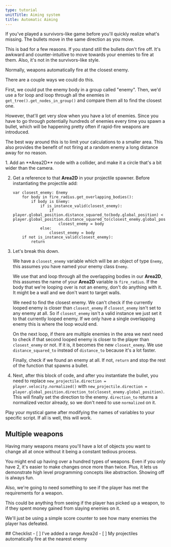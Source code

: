 ```yaml
---
type: tutorial
unitTitle: Aiming system
title: Automatic Aiming
---
```




If you've played a survivors-like game before you'll quickly realize what's missing. The bullets move in the same direction as you move.

This is bad for a few reasons. If you stand still the bullets don't fire off. It's awkward and counter-intuitive to move towards your enemies to fire at them. Also, it's not in the survivors-like style.

Normally, weapons automatically fire at the closest enemy.

There are a couple ways we could do this.

First, we could put the enemy body in a group called "enemy". Then, we'd use a for loop and loop through all the enemies in 		`get_tree().get_nodes_in_group()` and compare them all to find the closest one.

However, that'll get very slow when you have a lot of enemies. Since you have to go through potentially hundreds of enemies every time you spawn a bullet, which will be happening pretty often if rapid-fire weapons are introduced.

The best way around this is to limit your calculations to a smaller area. This also provides the benefit of not firing at a random enemy a long distance away for no reason.

<Steps>
1. Add an **Area2D** node with a collider, and make it a circle that's a bit wider than the camera.

2. Get a reference to that **Area2D** in your projectile spawner. Before instantiating the projectile add:

    ```gdscript
    var closest_enemy: Enemy
        for body in fire_radius.get_overlapping_bodies():
            if body is Enemy:
                if is_instance_valid(closest_enemy):
                    if player.global_position.distance_squared_to(body.global_position) < player.global_position.distance_squared_to(closest_enemy.global_position):
                        closest_enemy = body
                else:
                    closest_enemy = body
        if not is_instance_valid(closest_enemy):
            return
    ```

3. Let's break this down.

    We have a `closest_enemy` variable which will be an object of type `Enemy`, this assumes you have named your enemy class `Enemy`.

    We use that and loop through all the overlapping bodies in our **Area2D**, this assumes the name of your **Area2D** variable is `fire_radius`. If the body that we're looping over is not an enemy, don't do anything with it. It might be a wall and we don't want to target walls.

    We need to find the closest enemy. We can't check if the currently looped enemy is closer than `closest_enemy` if `closest_enemy` isn't set to any enemy at all. So if `closest_enemy` isn't a valid instance we just set it to that currently looped enemy. If we only have a single overlapping enemy this is where the loop would end.

    On the next loop, if there are multiple enemies in the area we next need to check if that second looped enemy is closer to the player than `closest_enemy` or not. If it is, it becomes the new `closest_enemy`. We use `distance_squared_to` instead of `distance_to` because it's a lot faster.

    Finally, check if we found an enemy at all. If not, `return` and stop the rest of the function that spawns a bullet.

4. Next, after this block of code, and after you instantiate the bullet, you need to replace `new_projectile.direction = player.velocity.normalized()` with `new_projectile.direction = player.global_position.direction_to(closest_enemy.global_position)`. This will finally set the direction to the enemy. `direction_to` returns a normalized vector already, so we don't need to use `normalized` on it.
</Steps>
Play your mystical game after modifying the names of variables to your specific script. If all is well, this will work.

## Multiple weapons

Having many weapons means you'll have a lot of objects you want to change all at once without it being a constant tedious process.

You might end up having over a hundred types of weapons. Even if you only have 2, it's easier to make changes once more than twice. Plus, it lets us demonstrate high level programming concepts like abstraction. Showing off is always fun.

Also, we're going to need something to see if the player has met the requirements for a weapon.

This could be anything from seeing if the player has picked up a weapon, to if they spent money gained from slaying enemies on it.

We'll just be using a simple score counter to see how many enemies the player has defeated.

<Box>
## Checklist
<Checklist>
- [ ] I've added a range Area2d
- [ ] My projectiles automatically fire at the nearest enemy
</Checklist>
</Box>
